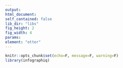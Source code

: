 ```yaml
---
output:
html_document:
self_contained: false
lib_dir: "libs"
fig_height: 2
fig_width: 4
params:
element: "otter"
---
```


```r
knitr::opts_chunk$set(echo=F, message=F, warning=F)
library(infographiq)
```

<base target="_parent">
